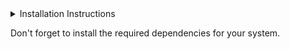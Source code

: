
<details>
  <summary>Installation Instructions</summary> 

  These installation instructions may not be complete and may vary from system to system. These instuctions should work on MacOS and Linux instructions for Linux. If you are a windows user please open a pr and we will update these instructions and Godspeed brave soldier 
  ```bash
  # Install Rustup
  curl --proto '=https' --tlsv1.2 -sSf https://sh.rustup.rs | sh
  # Install Rust 1.81.0
  # check rust-toolchain.toml for latest version this project supports/needs
  rustup install 1.81.0
  # Install Solana using solana-install
  curl --proto '=https' --tlsv1.2 -sSf https://release.solana.com/v1.18.22/install | sh
  ```
</details>

Don't forget to install the required dependencies for your system.